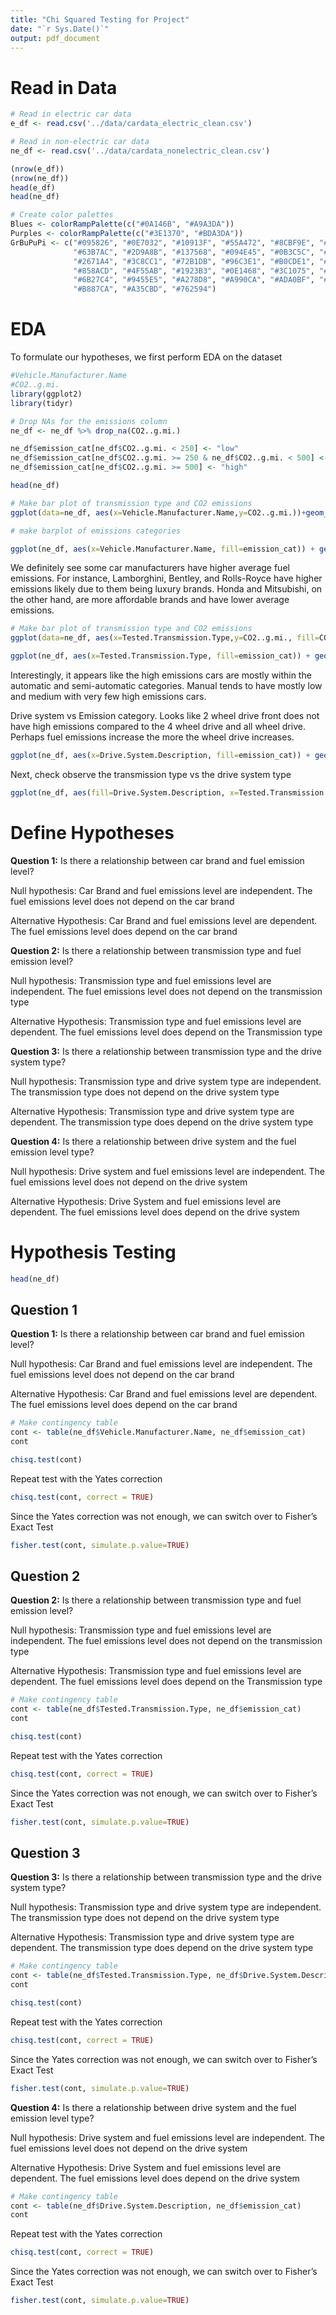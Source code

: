 ---
title: "Chi Squared Testing for Project"
date: "`r Sys.Date()`"
output: pdf_document
---

# Read in Data

```{r}

# Read in electric car data
e_df <- read.csv('../data/cardata_electric_clean.csv')

# Read in non-electric car data
ne_df <- read.csv('../data/cardata_nonelectric_clean.csv')

(nrow(e_df))
(nrow(ne_df))
head(e_df)
head(ne_df)
```
```{r}
# Create color palettes
Blues <- colorRampPalette(c("#0A146B", "#A9A3DA")) 
Purples <- colorRampPalette(c("#3E1370", "#BDA3DA")) 
GrBuPuPi <- c("#095826", "#0E7032", "#10913F", "#55A472", "#8CBF9E", "#8CBFB8", 
              "#63B7AC", "#2D9A8B", "#137568", "#094E45", "#0B3C5C", "#17547C", 
              "#2671A4", "#3C8CC1", "#72B1DB", "#96C3E1", "#B0CDE1", "#B0B3E1", 
              "#858ACD", "#4F55AB", "#1923B3", "#0E1468", "#3C1075", "#5821A1", 
              "#6B27C4", "#9455E5", "#A278D8", "#A990CA", "#ADA0BF", "#C1A5CB", 
              "#B887CA", "#A35CBD", "#762594")
```

# EDA

To formulate our hypotheses, we first perform EDA on the dataset

```{r}
#Vehicle.Manufacturer.Name
#CO2..g.mi.
library(ggplot2)
library(tidyr)

# Drop NAs for the emissions column
ne_df <- ne_df %>% drop_na(CO2..g.mi.)

ne_df$emission_cat[ne_df$CO2..g.mi. < 250] <- "low"
ne_df$emission_cat[ne_df$CO2..g.mi. >= 250 & ne_df$CO2..g.mi. < 500] <- "medium"
ne_df$emission_cat[ne_df$CO2..g.mi. >= 500] <- "high"

head(ne_df)
```
```{r}
# Make bar plot of transmission type and CO2 emissions
ggplot(data=ne_df, aes(x=Vehicle.Manufacturer.Name,y=CO2..g.mi.))+geom_boxplot()+ scale_x_discrete(guide = guide_axis(angle = 45))
```

```{r}
# make barplot of emissions categories

ggplot(ne_df, aes(x=Vehicle.Manufacturer.Name, fill=emission_cat)) + geom_bar(position="dodge")+ scale_x_discrete(guide = guide_axis(angle = 45)) + scale_fill_manual(values = GrBuPuPi[c(5, 14, 20)])

```


We definitely see some car manufacturers have higher average fuel emissions. For instance, Lamborghini, Bentley, and Rolls-Royce have higher emissions likely due to them being luxury brands. Honda and Mitsubishi, on the other hand, are more affordable brands and have lower average emissions.

```{r}
# Make bar plot of transmission type and CO2 emissions
ggplot(data=ne_df, aes(x=Tested.Transmission.Type,y=CO2..g.mi., fill=CO2..g.mi.))+geom_boxplot()+ scale_x_discrete(guide = guide_axis(angle = 45)) + scale_fill_manual(values = GrBuPuPi[c(1,5, 10, 16, 22, 27, 29, 30)])
```

```{r}
ggplot(ne_df, aes(x=Tested.Transmission.Type, fill=emission_cat)) + geom_bar(position="dodge")+ scale_x_discrete(guide = guide_axis(angle = 45)) + scale_fill_manual(values = GrBuPuPi[c(5, 14, 20)])
```
Interestingly, it appears like the high emissions cars are mostly within the automatic and semi-automatic categories. Manual tends to have mostly low and medium with very few high emissions cars. 


Drive system vs Emission category. Looks like 2 wheel drive front does not have high emissions compared to the 4 wheel drive and all wheel drive. Perhaps fuel emissions increase the more the wheel drive increases.

```{r}
ggplot(ne_df, aes(x=Drive.System.Description, fill=emission_cat)) + geom_bar(position="dodge")+ scale_x_discrete(guide = guide_axis(angle = 45)) + scale_fill_manual(values = GrBuPuPi[c(5, 14, 20)])
```
Next, check observe the transmission type vs the drive system type

```{r}
ggplot(ne_df, aes(fill=Drive.System.Description, x=Tested.Transmission.Type)) + geom_bar(position="dodge")+ scale_x_discrete(guide = guide_axis(angle = 45)) + scale_fill_manual(values = GrBuPuPi[c(1, 7, 15, 25, 32)])
```


# Define Hypotheses

**Question 1:** Is there a relationship between car brand and fuel emission level? 

Null hypothesis: Car Brand and fuel emissions level are independent. The fuel emissions level does not depend on the car brand

Alternative Hypothesis: Car Brand and fuel emissions level are dependent. The fuel emissions level does depend on the car brand                                                                                          


**Question 2:** Is there a relationship between transmission type and fuel emission level? 

Null hypothesis: Transmission type and fuel emissions level are independent. The fuel emissions level does not depend on the transmission type

Alternative Hypothesis: Transmission type and fuel emissions level are dependent. The fuel emissions level does depend on the Transmission type      


**Question 3:** Is there a relationship between transmission type and the drive system type? 

Null hypothesis: Transmission type and drive system type are independent. The transmission type does not depend on the drive system type

Alternative Hypothesis: Transmission type and drive system type are dependent. The transmission type does depend on the drive system type      


**Question 4:** Is there a relationship between drive system and the fuel emission level type? 

Null hypothesis: Drive system and fuel emissions level are independent. The fuel emissions level does not depend on the drive system

Alternative Hypothesis: Drive System and fuel emissions level are dependent. The fuel emissions level does depend on the drive system 



# Hypothesis Testing

```{r}
head(ne_df)
```

## Question 1

**Question 1:** Is there a relationship between car brand and fuel emission level? 

Null hypothesis: Car Brand and fuel emissions level are independent. The fuel emissions level does not depend on the car brand

Alternative Hypothesis: Car Brand and fuel emissions level are dependent. The fuel emissions level does depend on the car brand  
 
```{r}
# Make contingency table
cont <- table(ne_df$Vehicle.Manufacturer.Name, ne_df$emission_cat)
cont
```
```{r}
chisq.test(cont)
```

Repeat test with the Yates correction
```{r}
chisq.test(cont, correct = TRUE)
```

Since the Yates correction was not enough, we can switch over to Fisher's Exact Test
```{r}
fisher.test(cont, simulate.p.value=TRUE)
```

## Question 2

**Question 2:** Is there a relationship between transmission type and fuel emission level? 

Null hypothesis: Transmission type and fuel emissions level are independent. The fuel emissions level does not depend on the transmission type

Alternative Hypothesis: Transmission type and fuel emissions level are dependent. The fuel emissions level does depend on the Transmission type  

```{r}
# Make contingency table
cont <- table(ne_df$Tested.Transmission.Type, ne_df$emission_cat)
cont
```

```{r}
chisq.test(cont)
```

Repeat test with the Yates correction
```{r}
chisq.test(cont, correct = TRUE)
```

Since the Yates correction was not enough, we can switch over to Fisher's Exact Test
```{r}
fisher.test(cont, simulate.p.value=TRUE)
```

## Question 3

**Question 3:** Is there a relationship between transmission type and the drive system type? 

Null hypothesis: Transmission type and drive system type are independent. The transmission type does not depend on the drive system type

Alternative Hypothesis: Transmission type and drive system type are dependent. The transmission type does depend on the drive system type     

```{r}
# Make contingency table
cont <- table(ne_df$Tested.Transmission.Type, ne_df$Drive.System.Description)
cont
```

```{r}
chisq.test(cont)
```

Repeat test with the Yates correction
```{r}
chisq.test(cont, correct = TRUE)
```

Since the Yates correction was not enough, we can switch over to Fisher's Exact Test
```{r}
fisher.test(cont, simulate.p.value=TRUE)
```

**Question 4:** Is there a relationship between drive system and the fuel emission level type? 

Null hypothesis: Drive system and fuel emissions level are independent. The fuel emissions level does not depend on the drive system

Alternative Hypothesis: Drive System and fuel emissions level are dependent. The fuel emissions level does depend on the drive system 

```{r}
# Make contingency table
cont <- table(ne_df$Drive.System.Description, ne_df$emission_cat)
cont
```

Repeat test with the Yates correction
```{r}
chisq.test(cont, correct = TRUE)
```

Since the Yates correction was not enough, we can switch over to Fisher's Exact Test
```{r}
fisher.test(cont, simulate.p.value=TRUE)
```

